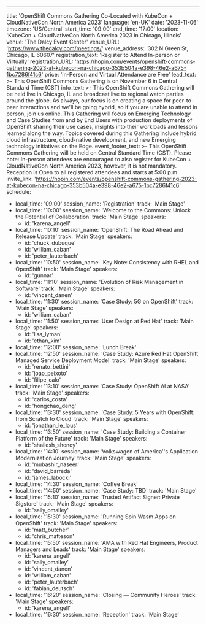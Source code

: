 ---
title: 'OpenShift Commons Gathering Co-Located with KubeCon + CloudNativeCon North America 2023'
language: 'en-UK'
date: '2023-11-06'
timezone: 'US/Central'
start_time: '09:00'
end_time: '17:00'
location: 'KubeCon + CloudNativeCon North America 2023 in Chicago, Illinois'
venue: 'The Dalcy Event Center'
venue_URL: 'https://www.thedalcy.com/meetings/'
venue_address: '302 N Green St, Chicago, IL 60607'
registration_text: 'Register to Attend In-person or Virtually'
registration_URL: 'https://hopin.com/events/openshift-commons-gathering-2023-at-kubecon-na-chicago-353b504a-e398-46e2-a675-1bc7286f41c6'
price: 'In-Person and Virtual Attendance are Free'
lead_text: >-
  This OpenShift Commons Gathering is on November 6 in Central Standard Time (CST)
info_text: >-
  This OpenShift Commons Gathering will be held live in Chicago, IL and broadcast live to regional watch parties around the globe. As always, our focus is on creating a space for peer-to-peer interactions and we'll be going hybrid, so if you are unable to attend in person, join us online. This Gathering will focus on Emerging Technology and Case Studies from and by End Users with production deployments of OpenShift sharing their use cases, insights into their workloads and  lessons learned along the way. Topics covered during this Gathering include hybrid cloud infrastructure, cloud-native development, and new Emerging technology initiatives on the Edge.
event_footer_text: >-
  This OpenShift Commons Gathering will be held on Central Standard Time (CST). Please note: In-person attendees are encouraged to also register for KubeCon + CloudNativeCon North America 2023, however, it is not mandatory. Reception is Open to all registered attendees and starts at 5:00 p.m.
invite_link: 'https://hopin.com/events/openshift-commons-gathering-2023-at-kubecon-na-chicago-353b504a-e398-46e2-a675-1bc7286f41c6'
schedule:
  - local_time: '09:00'
    session_name: 'Registration'
    track: 'Main Stage'
  - local_time: '10:00'
    session_name: 'Welcome to the Commons: Unlock the Potential of Collaboration'
    track: 'Main Stage'
    speakers:
      - id: 'karena_angell'
  - local_time: '10:10'
    session_name: 'OpenShift: The Road Ahead and Release Update'
    track: 'Main Stage'
    speakers:
      - id: 'chuck_dubuque'
      - id: 'william_caban'
      - id: 'peter_lauterbach'
  - local_time: '10:50'
    session_name: 'Key Note: Consistency with RHEL and OpenShift'
    track: 'Main Stage'
    speakers:
      - id: 'gunnar'
  - local_time: '11:10'
    session_name: 'Evolution of Risk Management in Software'
    track: 'Main Stage'
    speakers:
      - id: 'vincent_danen'
  - local_time: '11:30'
    session_name: 'Case Study: 5G on OpenShift'
    track: 'Main Stage'
    speakers:
      - id: 'william_caban'
  - local_time: '11:50'
    session_name: 'User Design at Red Hat'
    track: 'Main Stage'
    speakers:
      - id: 'lisa_lyman'
      - id: 'ethan_kim'
  - local_time: '12:00'
    session_name: 'Lunch Break'
  - local_time: '12:50'
    session_name: 'Case Study: Azure Red Hat OpenShift Managed Service Deployment Model'
    track: 'Main Stage'
    speakers:
      - id: 'renato_bettini'
      - id: 'joao_peixoto'
      - id: 'filipe_calo'
  - local_time: '13:10'
    session_name: 'Case Study: OpenShift AI at NASA'
    track: 'Main Stage'
    speakers:
      - id: 'carlos_costa'
      - id: 'hongchao_deng'
  - local_time: '13:30'
    session_name: 'Case Study: 5 Years with OpenShift: from Scratch to Cloud'
    track: 'Main Stage'
    speakers:
      - id: 'jonathan_le_lous'
  - local_time: '13:50'
    session_name: 'Case Study: Building a Container Platform of the Future'
    track: 'Main Stage'
    speakers:
      - id: 'shailesh_shenoy'
  - local_time: '14:10'
    session_name: 'Volkswagen of America''s Application Modernization Journey'
    track: 'Main Stage'
    speakers:
      - id: 'mubashir_naseer'
      - id: 'david_barreda'
      - id: 'james_labocki'
  - local_time: '14:30'
    session_name: 'Coffee Break'
  - local_time: '14:50'
    session_name: 'Case Study: TBD'
    track: 'Main Stage'
  - local_time: '15:10'
    session_name: 'Trusted Artifact Signer: Private Sigstore'
    track: 'Main Stage'
    speakers:
      - id: 'sally_omalley'
  - local_time: '15:30'
    session_name: 'Running Spin Wasm Apps on OpenShift'
    track: 'Main Stage'
    speakers:
      - id: 'matt_butcher'
      - id: 'chris_matteson'
  - local_time: '15:50'
    session_name: 'AMA with Red Hat Engineers, Product Managers and Leads'
    track: 'Main Stage'
    speakers:
      - id: 'karena_angell'
      - id: 'sally_omalley'
      - id: 'vincent_danen'
      - id: 'william_caban'
      - id: 'peter_lauterbach'
      - id: 'fabian_deutsch'
  - local_time: '16:20'
    session_name: 'Closing — Community Heroes'
    track: 'Main Stage'
    speakers:
      - id: 'karena_angell'
  - local_time: '16:30'
    session_name: 'Reception'
    track: 'Main Stage'

